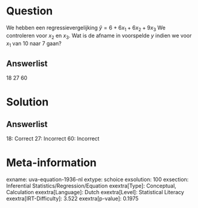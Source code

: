 Question
========

We hebben een regressievergelijking $\hat{y} = 6 + 6x_{1} +
6x_{2} + 9x_{3}$ We controleren voor *x*~2~ en *x*~3~. Wat is de
afname in voorspelde *y* indien we voor *x*~1~ van 10 naar 7 gaan?

Answerlist
----------

18
27
60

Solution
========

Answerlist
----------

18: Correct
27: Incorrect
60: Incorrect

Meta-information
================
exname: uva-equation-1936-nl
extype: schoice
exsolution: 100
exsection: Inferential Statistics/Regression/Equation
exextra[Type]: Conceptual, Calculation
exextra[Language]: Dutch
exextra[Level]: Statistical Literacy
exextra[IRT-Difficulty]: 3.522
exextra[p-value]: 0.1975

